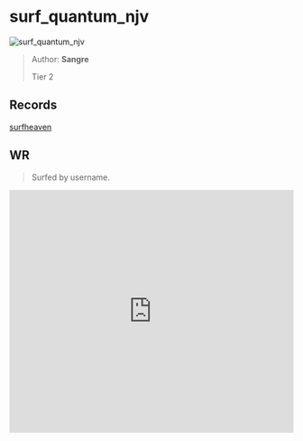 
# surf_quantum_njv

![surf_quantum_njv](https://raw.githubusercontent.com/Sayt123/SurfMapPics/Maps-and-bonuses/csgo/surf_quantum_njv.jpg)

> Author: **Sangre**
>
> Tier 2

## Records

[surfheaven](https://surfheaven.eu/map/surf_quantum_njv)

## WR

> Surfed by username.

<iframe
width="100%"
height="430"
src="https://www.youtube.com/embed/BllEo2ba93c"
frameborder="0"
allow="accelerometer; autoplay; clipboard-write; encrypted-media; gyroscope; picture-in-picture"
allowFullScreen
/>

```md

[Surf Timer] - usrnm finished in 00:32:53 (WR -00:00:19). Improving by 00:00:26
[Surf Timer] - usrnm beat the map record! Rank: 1/1497

Previous WR holder: niyhM


```
                